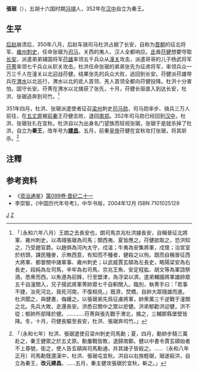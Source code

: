 '''張琚'''（{{bd||？|352年|catIdx=Z}}），五胡十六国时期[[冯翊|冯翊]]人，352年在[[汉中|汉中]]自立为秦王。

== 生平 ==
[[后赵|后赵]]崩溃后，350年八月，后赵车骑司马杜洪占据了长安，自称为[[晋朝|晋朝]]的征北将军、[[雍州|雍州]][[刺史|刺史]]，任命张琚为[[司马|司马]]，关西的夷人、汉人全都响应。[[氐|氐]]酋[[苻健|苻健]]想要夺取[[长安|长安]]，派遣弟弟辅国将军[[苻雄|苻雄]]率领五千兵众从[[潼关|潼关]]攻击，派遣哥哥的儿子杨武将军[[苻菁|苻菁]]率领七千兵众从轵关攻击。杜洪任命张琚的弟弟张先为征虏将军，率领兵众一万三千人在潼关以北迎战苻健。结果张先的兵众大败，逃回到长安。苻健派苻雄带兵在[[渭水|渭水]]以北巡行，渭水以北的氐人首领、羌人首领全都向苻健投降。杜洪十分害怕，固守长安。苻菁在渭水以北擒获了张先，十月，苻健长驱直入到达长安，杜洪、张琚逃奔到司竹。<ref>{{cite wikisource|title=資治通鑑晉紀二十|last=司馬光|wslink=zh:資治通鑒 (胡三省音注)/卷098}}「〔永和六年八月〕王朗之去長安也，朗司馬京兆杜洪據長安，自稱晉征北將軍、雍州刺史，以馮翊張琚為司馬；關西夷、夏皆應之。苻健欲取之，恐洪知之，乃受趙官爵。以趙俱為河內太守，戍溫；牛夷為安集將軍，戍懷；治宮室於枋頭，課民種麥，示無西意，有知而不種者，健殺之以徇。既而自稱晉征西大將軍、都督關中諸軍事、雍州刺史；以武威賈玄碩為左長史，略陽梁安為右長史，段純為左司馬，辛牢為右司馬，京兆王魚、安定程肱、胡文等為軍諮祭酒，悉衆而西。以魚遵為前鋒，行至盟津，為浮梁以濟。遣弟輔國將軍雄帥眾五千自潼關入，兄子揚武將軍菁帥眾七千自軹關入。臨別，執菁手曰：「若事不捷，汝死河北，我死河南，不復相見。」既濟，焚橋，自帥大眾隨雄而進。杜洪聞之，與健書，侮嫚之。以張琚弟先爲征虜將軍，帥衆萬三千逆戰于潼關之北。先兵大敗，走還長安。洪悉召關中之眾以拒健。洪弟郁勸洪迎健，洪不從；郁帥所部降於健。…………苻菁與張先戰于渭北，擒之，三輔郡縣堡壁皆降。冬，十月，苻健長驅至長安，杜洪、張琚奔司竹。」</ref>

351年四月，杜洪、张琚派遣使者征召[[梁州|梁州]]刺史[[司马勋|司马勋]]，司马勋率步、骑兵三万人前往，在[[五丈原|五丈原]]被[[前秦|前秦]]王苻健击败，退回[[南郑|南郑]]。352年司马勋已经回到[[汉中|汉中]]，杜洪、张琚驻扎在宜秋。杜洪自以为出身名门望族而轻视张琚，张琚于是就杀掉了杜洪，自立为'''秦王'''，改年号为'''[[建昌_(張琚)|建昌]]'''。五月，前秦[[皇帝|皇帝]]苻健在宜秋攻打张琚，将其斩杀。<ref>{{cite wikisource|title=資治通鑑晉紀二十一|last=司馬光|wslink=zh:資治通鑒 (胡三省音注)/卷099}}「〔永和七年〕杜洪、張琚遣使召梁州刺史司馬勳；夏，四月，勳帥步騎三萬赴之，秦王健禦之於五丈原。勳屢戰皆敗，退歸南鄭。健以中書令賈玄碩始者不上尊號，銜之，使人告玄碩與司馬勳通，并其諸子皆殺之。……〔永和八年正月〕司馬勳既還漢中，杜洪、張琚屯宜秋。洪自以右族輕琚，琚遂殺洪，自立為秦王，'''改元建昌'''。……五月，秦主健攻張琚於宜秋，斬之。」</ref>

==注釋==
{{Reflist}}

== 参考资料 ==
*《[[资治通鉴|资治通鉴]]》[[s:資治通鑑/卷099|第099卷·晋纪二十一]]
*李崇智，《中国历代年号考》，中华书局，2004年12月 ISBN 7101025129

{{五胡十六国}}

[[Category:張姓|J]]
[[Category:五胡十六国人物|Z]]